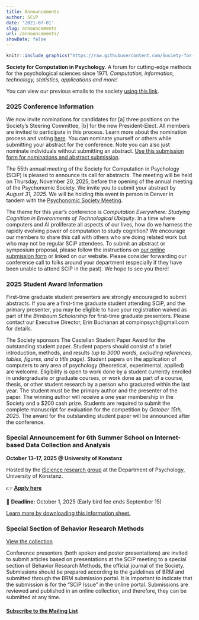 ```yaml
---
title: Announcements
author: SCiP
date: '2021-07-01'
slug: announcements
url: /announcements/
showDate: false
---
```


```r
knitr::include_graphics("https://raw.githubusercontent.com/Society-for-Computation-in-Psychology/Society-for-Computation-in-Psychology.github.io/02e9bfbebdae8af64bed074c48e5517e21f0a921/files/imgs/scip_logo-2020a.png")
```

**Society for Computation in Psychology**. A forum for cutting-edge methods for the psychological sciences since 1971. *Computation, information, technology, statistics, applications and more!*

You can view our previous emails to the society [using this link](/emails/). 

### 2025 Conference Information 

We now invite nominations for candidates for [a] three positions on the Society's Steering Committee, [b] for the new President-Elect. All members are invited to participate in this process. Learn more about the nomination process and voting [here](https://computationinpsych.com/governance/). You can nominate yourself or others while submitting your abstract for the conference. Note you can also just nominate individuals without submitting an abstract. [Use this submission form for nominations and abstract submission](https://forms.gle/pnaYKzVYnJSPT3Mm8). 

The 55th annual meeting of the Society for Computation in Psychology (SCiP) is pleased to announce its call for abstracts. The meeting will be held on Thursday, November 20, 2025, before the opening of the annual meeting of the Psychonomic Society. We invite you to submit your abstract by *August 31, 2025*. We will be holding this event in person in Denver in tandem with the [Psychonomic Society Meeting](https://www.psychonomic.org/page/2025annualmeeting).


The theme for this year’s conference is *Computation Everywhere: Studying Cognition in Environments of Technological Ubiquity*. In a time where computers and AI proliferate all aspects of our lives, how do we harness the rapidly evolving power of computation to study cognition? We encourage our members to share this call with others who are doing related work but who may not be regular SCiP attendees. To submit an abstract or symposium proposal, please follow the instructions on [our online submission form](https://forms.gle/pnaYKzVYnJSPT3Mm8) or linked on our website. Please consider forwarding our conference call to folks around your department (especially if they have been unable to attend SCiP in the past). We hope to see you there!

### 2025 Student Award Information

First-time graduate student presenters are strongly encouraged to submit abstracts. If you are a first-time graduate student attending SCiP, and the primary presenter, you may be eligible to have your registration waived as part of the *Birnbaum Scholarship* for first-time graduate presenters. Please contact our Executive Director, Erin Buchanan at compinpsych@gmail.com for details. 

The Society sponsors The Castellan Student Paper Award for the outstanding student paper. Student papers should consist of a brief introduction, methods, and results *(up to 3000 words, excluding references, tables, figures, and a title page)*. Student papers on the application of computers to any area of psychology (theoretical, experimental, applied) are welcome. Eligibility is open to work done by a student currently enrolled in undergraduate or graduate courses, or work done as part of a course, thesis, or other student research by a person who graduated within the last year. The student must be the primary author and the presenter of the paper. The winning author will receive a one year membership in the Society and a $200 cash prize. Students are required to submit the complete manuscript for evaluation for the competition by *October 15th, 2025*. The award for the outstanding student paper will be announced after the conference. 

### Special Announcement for 6th Summer School on Internet-based Data Collection and Analysis

**October 13–17, 2025 @ University of Konstanz** 

Hosted by the [iScience research group](https://www.uni-konstanz.de/iscience/) at the Department of Psychology, University of Konstanz.  

👉 **[Apply here](https://iscience.uni-konstanz.de/collaborations/6th-konstanz-summer-school-on-internet-based-data-collection-and-analysis/)**  

📅 **Deadline:** October 1, 2025 (Early bird fee ends September 15)

[Learn more by downloading this information sheet.](https://github.com/Society-for-Computation-in-Psychology/Society-for-Computation-in-Psychology.github.io/blob/master/docs/post/iscience_2025.docx)


### Special Section of Behavior Research Methods

[View the collection](https://link.springer.com/collections/cbcgciabad)

Conference presenters (both spoken and poster presentations) are invited to submit articles based on presentations at the SCiP meeting to a special section of Behavior Research Methods, the official journal of the Society. Submissions should be prepared according to the guidelines of BRM and submitted through the BRM submission portal. It is important to indicate that the submission is for the "SCiP Issue" in the online portal. Submissions are reviewed and published in an online collection, and therefore, they can be submitted at any time. 

#### [Subscribe to the Mailing List](https://mailchi.mp/4df6e290ffee/ub0p519mz8)